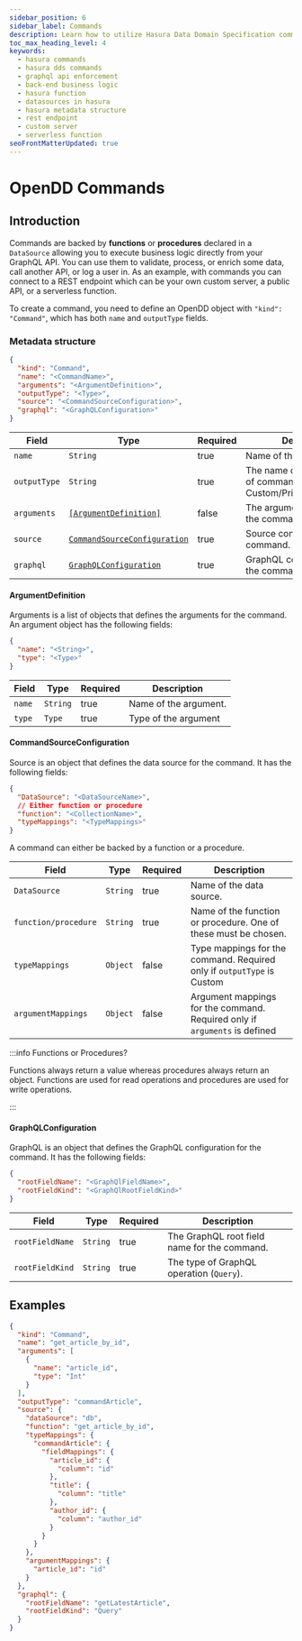 ```yaml
---
sidebar_position: 6
sidebar_label: Commands
description: Learn how to utilize Hasura Data Domain Specification commands to execute business logic directly from your GraphQL API.
toc_max_heading_level: 4
keywords:
  - hasura commands
  - hasura dds commands
  - graphql api enforcement
  - back-end business logic
  - hasura function
  - datasources in hasura
  - hasura metadata structure
  - rest endpoint
  - custom server
  - serverless function
seoFrontMatterUpdated: true
---
```


# OpenDD Commands

## Introduction

Commands are backed by **functions** or **procedures** declared in a `DataSource` allowing you to execute business logic
directly from your GraphQL API. You can use them to validate, process, or enrich some data, call another API, or log a
user in. As an example, with commands you can connect to a REST endpoint which can be your own custom server, a public
API, or a serverless function.

To create a command, you need to define an OpenDD object with `"kind": "Command"`, which has both `name` and
`outputType` fields.

### Metadata structure

```json
{
  "kind": "Command",
  "name": "<CommandName>",
  "arguments": "<ArgumentDefinition>",
  "outputType": "<Type>",
  "source": "<CommandSourceConfiguration>",
  "graphql": "<GraphQLConfiguration>"
}
```

| Field        | Type                                                        | Required | Description                                                                 |
| ------------ | ----------------------------------------------------------- | -------- | --------------------------------------------------------------------------- |
| `name`       | `String`                                                    | true     | Name of the command.                                                        |
| `outputType` | `String`                                                    | true     | The name of the return type of command (either Custom/Primitive/Container). |
| `arguments`  | [`[ArgumentDefinition]`](#argumentdefinition)               | false    | The argument definition for the command                                     |
| `source`     | [`CommandSourceConfiguration`](#commandsourceconfiguration) | true     | Source configuration for the command.                                       |
| `graphql`    | [`GraphQLConfiguration`](#graphqlconfiguration)             | true     | GraphQL configuration for the command.                                      |

#### ArgumentDefinition

Arguments is a list of objects that defines the arguments for the command. An argument object has the following fields:

```json
{
  "name": "<String>",
  "type": "<Type>"
}
```

| Field  | Type     | Required | Description           |
| ------ | -------- | -------- | --------------------- |
| `name` | `String` | true     | Name of the argument. |
| `type` | `Type`   | true     | Type of the argument  |

#### CommandSourceConfiguration

Source is an object that defines the data source for the command. It has the following fields:

```json
{
  "DataSource": "<DataSourceName>",
  // Either function or procedure
  "function": "<CollectionName>",
  "typeMappings": "<TypeMappings>"
}
```

A command can either be backed by a function or a procedure.

| Field                | Type     | Required | Description                                                                |
| -------------------- | -------- | -------- | -------------------------------------------------------------------------- |
| `DataSource`         | `String` | true     | Name of the data source.                                                   |
| `function/procedure` | `String` | true     | Name of the function or procedure. One of these must be chosen.            |
| `typeMappings`       | `Object` | false    | Type mappings for the command. Required only if `outputType` is Custom     |
| `argumentMappings`   | `Object` | false    | Argument mappings for the command. Required only if `arguments` is defined |

:::info Functions or Procedures?

Functions always return a value whereas procedures always return an object. Functions are used for read operations and
procedures are used for write operations.

:::

#### GraphQLConfiguration

GraphQL is an object that defines the GraphQL configuration for the command. It has the following fields:

```json
{
  "rootFieldName": "<GraphQlFieldName>",
  "rootFieldKind": "<GraphQlRootFieldKind>"
}
```

| Field           | Type     | Required | Description                                  |
| --------------- | -------- | -------- | -------------------------------------------- |
| `rootFieldName` | `String` | true     | The GraphQL root field name for the command. |
| `rootFieldKind` | `String` | true     | The type of GraphQL operation (`Query`).     |

## Examples

```json
{
  "kind": "Command",
  "name": "get_article_by_id",
  "arguments": [
    {
      "name": "article_id",
      "type": "Int"
    }
  ],
  "outputType": "commandArticle",
  "source": {
    "dataSource": "db",
    "function": "get_article_by_id",
    "typeMappings": {
      "commandArticle": {
        "fieldMappings": {
          "article_id": {
            "column": "id"
          },
          "title": {
            "column": "title"
          },
          "author_id": {
            "column": "author_id"
          }
        }
      }
    },
    "argumentMappings": {
      "article_id": "id"
    }
  },
  "graphql": {
    "rootFieldName": "getLatestArticle",
    "rootFieldKind": "Query"
  }
}
```
